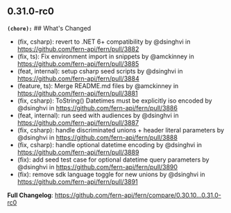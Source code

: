 ## 0.31.0-rc0
**`(chore):`** ## What's Changed
* (fix, csharp): revert to .NET 6+ compatibility by @dsinghvi in https://github.com/fern-api/fern/pull/3882
* (fix, ts): Fix environment import in snippets by @amckinney in https://github.com/fern-api/fern/pull/3885
* (feat, internal): setup csharp seed scripts by @dsinghvi in https://github.com/fern-api/fern/pull/3884
* (feature, ts): Merge README.md files by @amckinney in https://github.com/fern-api/fern/pull/3881
* (fix, csharp): ToString() Datetimes must be explicitly iso encoded by @dsinghvi in https://github.com/fern-api/fern/pull/3886
* (feat, internal): run seed with audiences  by @dsinghvi in https://github.com/fern-api/fern/pull/3887
* (fix, csharp): handle discriminated unions + header literal parameters by @dsinghvi in https://github.com/fern-api/fern/pull/3888
* (fix, csharp): handle optional datetime encoding by @dsinghvi in https://github.com/fern-api/fern/pull/3889
* (fix): add seed test case for optional datetime query parameters by @dsinghvi in https://github.com/fern-api/fern/pull/3890
* (fix): remove sdk language toggle for new unions by @dsinghvi in https://github.com/fern-api/fern/pull/3891


**Full Changelog**: https://github.com/fern-api/fern/compare/0.30.10...0.31.0-rc0

